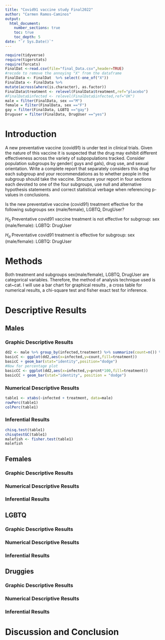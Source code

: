 ```yaml
---
title: "Covid91 vaccine study Final2022"
author: "Carmen Ramos-Caminos"
output: 
  html_document:
    number_sections: true
    toc: true
    toc_depth: 5
date: "`r Sys.Date()`" 
---
```


```r
require(tidyverse)
require(tigerstats)
require(forcats)
FinalDat <-read.csv(file="final_Data.csv",header=TRUE)
#recode to remove the annoying "X" from the dataframe
FinalData <- FinalDat  %>% select(-one_of("X"))
FinalData <- FinalData %>%
mutate(across(where(is.character), as.factor))
FinalData$treatment <- relevel(FinalData$treatment,ref="placebo")
#FinalData$infected <- relevel(FinalData$infected,ref="OK")
male = filter(FinalData, sex =="M")
female = filter(FinalData, sex =="F")
gay = filter(FinalData, LGBTQ =="gay")
Druguser = filter(FinalData, DrugUser =="yes")
```

# Introduction

A new  preventative vaccine (covid91) is under test in clinical trials. Given the nature of this vaccine it is suspected that the drug may exhibit different effectiveness across the variety of subpopulations tracked. Consider population subgroups by gender( guys and gals), drug use, and sexual orientation. Write a complete report that separately considers this drug for each subgroup and your recommendations as to whether people in the subgroup should take the vaccine. Structure your report in four sections each devoted to one of the four subgroups, use null and alternative hypothesis statements and correct statistical verbage when referencing p-values in conclusions.  

Is the new preventative vaccine (covid91) treatment effective for the following subgroups sex (male/female), LGBTQ, DrugUser? 

$H_0$ Preventative covid91 vaccine treatment is not  effective for subgroup: sex (male/female): LGBTQ: DrugUser 

$H_a$ Preventative covid91 treatment is effective for subgroup: sex (male/female): LGBTQ: DrugUser 

# Methods 

Both treatment and subgroups sex(male/female), LGBTQ, DrugUser are categorical variables. Therefore, the method of analysis technique used is cat~cat. I will use a bar chart for graphical results , a cross table for numerical results, a chi-square test and fisher exact test for inference.  

# Descriptive Results

## Males   

### Graphic Descriptive Results   

```r
dd2 <- male %>% group_by(infected,treatment) %>% summarize(count=n()) %>% mutate(prcnt=count/sum(count))
basicC <- ggplot(dd2,aes(x=infected,y=count,fill=treatment))
basicC + geom_bar(stat="identity",position="dodge")
#Now for percentage plot
basicCC <- ggplot(dd2,aes(x=infected,y=prcnt*100,fill=treatment)) 
basicCC + geom_bar(stat="identity", position = "dodge")
```
  


### Numerical Descriptive Results  

```r
table1 <- xtabs(~infected + treatment, data=male)
rowPerc(table1)
colPerc(table1)
```
  

  
### Inferential Results 

```r
chisq.test(table1)
chisqtestGC(table1)
malefish <- fisher.test(table1)
malefish
```



## Females 

### Graphic Descriptive Results 






### Numerical Descriptive Results 






### Inferential Results









## LGBTQ 

### Graphic Descriptive Results  



### Numerical Descriptive Results 



### Inferential Results




## Druggies

### Graphic Descriptive Results  




### Numerical Descriptive Results 





### Inferential Results










# Discussion and Conclusion 




